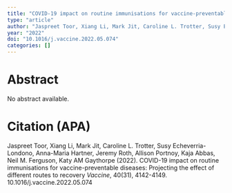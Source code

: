 ```yaml
---
title: "COVID-19 impact on routine immunisations for vaccine-preventable diseases: Projecting the effect of different routes to recovery"
type: "article"
author: "Jaspreet Toor, Xiang Li, Mark Jit, Caroline L. Trotter, Susy Echeverria-Londono, Anna-Maria Hartner, Jeremy Roth, Allison Portnoy, Kaja Abbas, Neil M. Ferguson, Katy AM Gaythorpe"
year: "2022"
doi: "10.1016/j.vaccine.2022.05.074"
categories: []
---
```


# Abstract
No abstract available.

# Citation (APA)
Jaspreet Toor, Xiang Li, Mark Jit, Caroline L. Trotter, Susy Echeverria-Londono, Anna-Maria Hartner, Jeremy Roth, Allison Portnoy, Kaja Abbas, Neil M. Ferguson, Katy AM Gaythorpe (2022). COVID-19 impact on routine immunisations for vaccine-preventable diseases: Projecting the effect of different routes to recovery *Vaccine*, 40(31), 4142-4149. 10.1016/j.vaccine.2022.05.074

